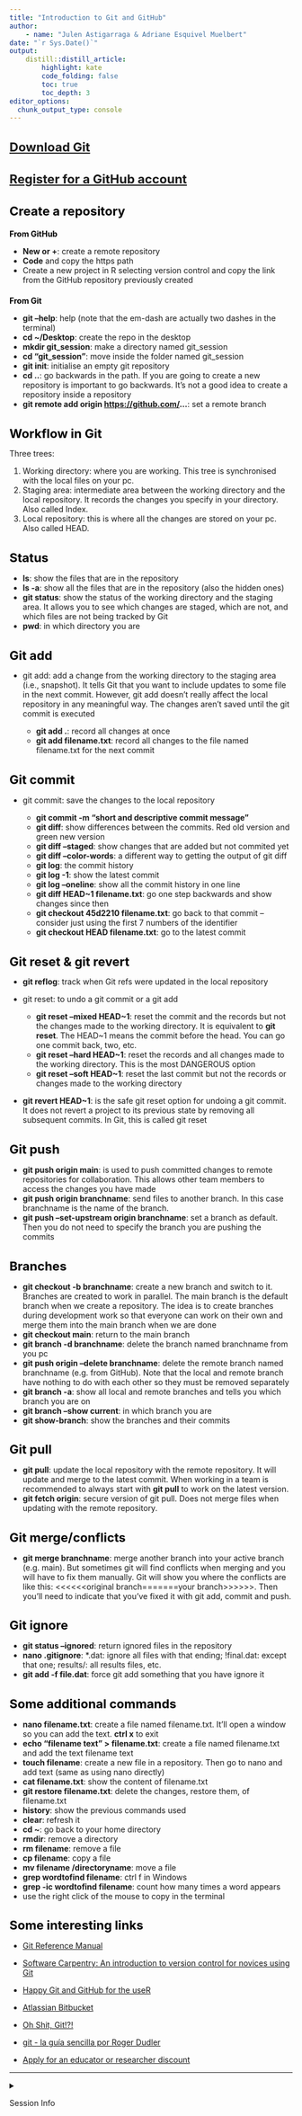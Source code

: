 ```yaml
---
title: "Introduction to Git and GitHub"
author:
    - name: "Julen Astigarraga & Adriane Esquivel Muelbert"
date: "`r Sys.Date()`"
output: 
    distill::distill_article:
        highlight: kate
        code_folding: false  
        toc: true            
        toc_depth: 3        
editor_options: 
  chunk_output_type: console
---
```


```{=html}
<style type="text/css">
h1 { /* Header 1 */
  font-size: 22px;
  color: Black;
}
h3 { /* Header 3 */
  font-size: 14px;
  color: Black;
}
</style>
```
# [Download Git](https://git-scm.com/downloads)

# [Register for a GitHub account](https://github.com)

# Create a repository

### From GitHub

-   **New or +**: create a remote repository
-   **Code** and copy the https path
-   Create a new project in R selecting version control and copy the link from the GitHub repository previously created

### From Git

-   **git --help**: help (note that the em-dash are actually two dashes in the terminal)
-   **cd \~/Desktop**: create the repo in the desktop
-   **mkdir git_session**: make a directory named git_session
-   **cd "git_session"**: move inside the folder named git_session
-   **git init**: initialise an empty git repository
-   **cd ..**: go backwards in the path. If you are going to create a new repository is important to go backwards. It's not a good idea to create a repository inside a repository
-   **git remote add origin <https://github.com/>...**: set a remote branch

# Workflow in Git

Three trees:

1.  Working directory: where you are working. This tree is synchronised with the local files on your pc.
2.  Staging area: intermediate area between the working directory and the local repository. It records the changes you specify in your directory. Also called Index.
3.  Local repository: this is where all the changes are stored on your pc. Also called HEAD.

# Status

-   **ls**: show the files that are in the repository
-   **ls -a**: show all the files that are in the repository (also the hidden ones)
-   **git status**: show the status of the working directory and the staging area. It allows you to see which changes are staged, which are not, and which files are not being tracked by Git
-   **pwd**: in which directory you are

# Git add

-   git add: add a change from the working directory to the staging area (i.e., snapshot). It tells Git that you want to include updates to some file in the next commit. However, git add doesn't really affect the local repository in any meaningful way. The changes aren't saved until the git commit is executed

    -   **git add .**: record all changes at once
    -   **git add filename.txt**: record all changes to the file named filename.txt for the next commit

# Git commit

-   git commit: save the changes to the local repository

    -   **git commit -m "short and descriptive commit message"**
    -   **git diff**: show differences between the commits. Red old version and green new version
    -   **git diff --staged**: show changes that are added but not commited yet
    -   **git diff --color-words**: a different way to getting the output of git diff
    -   **git log**: the commit history
    -   **git log -1**: show the latest commit
    -   **git log --oneline**: show all the commit history in one line
    -   **git diff HEAD\~1 filename.txt**: go one step backwards and show changes since then
    -   **git checkout 45d2210 filename.txt**: go back to that commit -- consider just using the first 7 numbers of the identifier
    -   **git checkout HEAD filename.txt**: go to the latest commit

# Git reset & git revert

-   **git reflog**: track when Git refs were updated in the local repository

-   git reset: to undo a git commit or a git add

    -   **git reset --mixed HEAD\~1**: reset the commit and the records but not the changes made to the working directory. It is equivalent to **git reset**. The HEAD\~1 means the commit before the head. You can go one commit back, two, etc.
    -   **git reset --hard HEAD\~1**: reset the records and all changes made to the working directory. This is the most DANGEROUS option
    -   **git reset --soft HEAD\~1**: reset the last commit but not the records or changes made to the working directory

-   **git revert HEAD\~1**: is the safe git reset option for undoing a git commit. It does not revert a project to its previous state by removing all subsequent commits. In Git, this is called git reset

# Git push

-   **git push origin main**: is used to push committed changes to remote repositories for collaboration. This allows other team members to access the changes you have made
-   **git push origin branchname**: send files to another branch. In this case branchname is the name of the branch.
-   **git push --set-upstream origin branchname**: set a branch as default. Then you do not need to specify the branch you are pushing the commits

# Branches

-   **git checkout -b branchname**: create a new branch and switch to it. Branches are created to work in parallel. The main branch is the default branch when we create a repository. The idea is to create branches during development work so that everyone can work on their own and merge them into the main branch when we are done
-   **git checkout main**: return to the main branch
-   **git branch -d branchname**: delete the branch named branchname from you pc
-   **git push origin --delete branchname**: delete the remote branch named branchname (e.g. from GitHub). Note that the local and remote branch have nothing to do with each other so they must be removed separately
-   **git branch -a**: show all local and remote branches and tells you which branch you are on
-   **git branch --show current**: in which branch you are
-   **git show-branch**: show the branches and their commits

# Git pull

-   **git pull**: update the local repository with the remote repository. It will update and merge to the latest commit. When working in a team is recommended to always start with **git pull** to work on the latest version.
-   **git fetch origin**: secure version of git pull. Does not merge files when updating with the remote repository.

# Git merge/conflicts

-   **git merge branchname**: merge another branch into your active branch (e.g. main). But sometimes git will find conflicts when merging and you will have to fix them manually. Git will show you where the conflicts are like this: \<\<\<\<\<\<original branch=======your branch\>\>\>\>\>\>. Then you'll need to indicate that you've fixed it with git add, commit and push.

# Git ignore

-   **git status --ignored**: return ignored files in the repository
-   **nano .gitignore**: \*.dat: ignore all files with that ending; !final.dat: except that one; results/: all results files, etc.
-   **git add -f file.dat**: force git add something that you have ignore it

# Some additional commands

-   **nano filename.txt**: create a file named filename.txt. It'll open a window so you can add the text. **ctrl x** to exit
-   **echo "filename text" \> filename.txt**: create a file named filename.txt and add the text filename text
-   **touch filename**: create a new file in a repository. Then go to nano and add text (same as using nano directly)
-   **cat filename.txt**: show the content of filename.txt
-   **git restore filename.txt**: delete the changes, restore them, of filename.txt
-   **history**: show the previous commands used
-   **clear**: refresh it
-   **cd \~**: go back to your home directory
-   **rmdir**: remove a directory
-   **rm filename**: remove a file
-   **cp filename**: copy a file
-   **mv filename /directoryname**: move a file
-   **grep wordtofind filename**: ctrl f in Windows
-   **grep -ic wordtofind filename**: count how many times a word appears
-   use the right click of the mouse to copy in the terminal

# Some interesting links

-   [Git Reference Manual](https://git-scm.com/docs)

-   [Software Carpentry: An introduction to version control for novices using Git](http://swcarpentry.github.io/git-novice/)

-   [Happy Git and GitHub for the useR](https://happygitwithr.com/)

-   [Atlassian Bitbucket](https://www.atlassian.com/git/tutorials)

-   [Oh Shit, Git!?!](https://dangitgit.com/)

-   [git - la guía sencilla por Roger Dudler](https://rogerdudler.github.io/git-guide/index.es.html)

-   [Apply for an educator or researcher discount](https://docs.github.com/en/education/explore-the-benefits-of-teaching-and-learning-with-github-education/apply-for-an-educator-or-researcher-discount)

------------------------------------------------------------------------

<details>

<summary>

Session Info

</summary>

```r
Sys.time()
git2r::repository()
sessionInfo()
```

</details>
